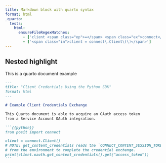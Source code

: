 ```yaml
---
title: Markdown block with quarto syntax
format: html
_quarto:
  tests:
    html:
      ensureFileRegexMatches:
        - ['client <span class="op">=</span> <span class="ex">connect</span>\.Client\(\)</span>']
        - ['<span class="in">client = connect\.Client\(\)</span>']
---
```


## Nested highlight

This is a quarto document example

```` markdown
---
title: "Client Credentials Using the Python SDK"
format: html
---

# Example Client Credentials Exchange

This Quarto document is able to acquire an OAuth access token 
from a Service Account OAuth integration.

```{{python}}
from posit import connect

client = connect.Client()
# NOTE: get_content_credentials reads the `CONNECT_CONTENT_SESSION_TOKEN`
# from the environment to complete the credential exchange.
print(client.oauth.get_content_credentials().get("access_token"))
```

````
